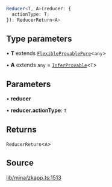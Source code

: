 ```ts
Reducer<T, A>(reducer: {
  actionType: T;
}): ReducerReturn<A>
```

## Type parameters

• **T** extends [`FlexibleProvablePure`](../type-aliases/FlexibleProvablePure.mdx)\<`any`\>

• **A** extends `any` = [`InferProvable`](../type-aliases/InferProvable.mdx)\<`T`\>

## Parameters

• **reducer**

• **reducer\.actionType**: `T`

## Returns

`ReducerReturn`\<`A`\>

## Source

[lib/mina/zkapp.ts:1513](https://github.com/o1-labs/o1js/blob/main/src/lib/mina/zkapp.ts#L1513)
